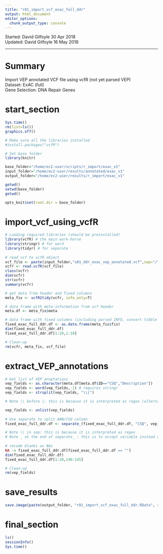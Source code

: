 ```yaml
---
title: "r01_import_vcf_exac_full_ddr"
output: html_document
editor_options: 
  chunk_output_type: console
---
```


Started: David Gilfoyle 30 Apr 2018  
Updated: David Gilfoyle 16 May 2018

---

# Summary

Import VEP annotated VCF file using vcfR (not yet parsed VEP)  
Dataset: ExAC (full)  
Gene Selection: DNA Repair Genes  

# start_section

```r

Sys.time()
rm(list=ls())
graphics.off()

# Make sure all the libraries installed 
#install.packages("vcfR")

# Set base folder
library(knitr)

base_folder="/home/ec2-user/scripts/r_import/exac_v1"
input_folder="/home/ec2-user/results/annotated/exac_v1"
output_folder="/home/ec2-user/results/r_import/exac_v1"

getwd()
setwd(base_folder)
getwd()

opts_knit$set(root.dir = base_folder)

```

# import_vcf_using_vcfR

```r

# Loading required libraries (should be preinstalled)
library(vcfR) # the main work-horse
library(stringr) # for word
library(tidyr) # for separate
  
# read vcf to vcfR object
vcf_file <- paste(input_folder,"s01_ddr_exac_vep_annotated.vcf",sep="/")
vcfr <- read.vcfR(vcf_file)
class(vcfr)
dim(vcfr)
str(vcfr)
summary(vcfr)

# get data from header and fixed columns
meta_fix <- vcfR2tidy(vcfr, info_only=T)

# data frame with meta-information from vcf header
meta.df <- meta_fix$meta

# data frame with fixed columns (including parsed INFO, convert tibble to data-frame)
fixed_exac_full_ddr.df <- as.data.frame(meta_fix$fix)
dim(fixed_exac_full_ddr.df)
fixed_exac_full_ddr.df[1:20,1:10]

# Clean-up
rm(vcfr, meta_fix, vcf_file)

```

# extract_VEP_annotations

```r

# Get list of VEP annptations
vep_fields <- as.character(meta.df[meta.df$ID=="CSQ","Description"])
vep_fields <- word(vep_fields,-1) # requires stringr
vep_fields <- strsplit(vep_fields, "\\|")

# Note \\ before |: this is because it is interpreted as regex (alternatively use fixed=T)

vep_fields <- unlist(vep_fields)
    
# Use separate to split ANN/CSQ column
fixed_exac_full_ddr.df <- separate_(fixed_exac_full_ddr.df, "CSQ", vep_fields, sep="\\|") 

# Note \\ in sep: this is because it is interpreted as regex
# Note _ at the end of separate_ : this is to accept variable instead of bare value for col name
    
# recode blanks as NAs
NA -> fixed_exac_full_ddr.df[fixed_exac_full_ddr.df == ""] 
dim(fixed_exac_full_ddr.df)
fixed_exac_full_ddr.df[1:20,140:145]

# Clean-up
rm(vep_fields)

```

# save_results

```r

save.image(paste(output_folder, "r01_import_vcf_exac_full_ddr.RData", sep="/"))

```

# final_section

```r

ls()
sessionInfo()
Sys.time()

```
